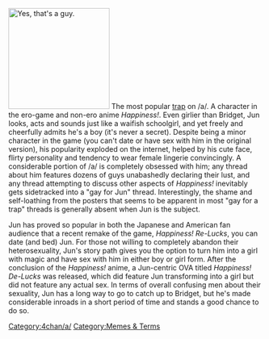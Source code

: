[[Image:Would_you_hit_this.jpg|thumb|200px|Yes, that's a guy.]]
The most popular [[:Category:Traps|trap]] on /a/. A character in the ero-game and non-ero anime ''Happiness!''. Even girlier than Bridget, Jun looks, acts and sounds just like a waifish schoolgirl, and yet freely and cheerfully admits he's a boy (it's never a secret). Despite being a minor character in the game (you can't date or have sex with him in the original version), his popularity exploded on the internet, helped by his cute face, flirty personality and tendency to wear female lingerie convincingly. A considerable portion of /a/ is completely obsessed with him; any thread about him features dozens of guys unabashedly declaring their lust, and any thread attempting to discuss other aspects of ''Happiness!'' inevitably gets sidetracked into a "gay for Jun" thread. Interestingly, the shame and self-loathing from the posters that seems to be apparent in most "gay for a trap" threads is generally absent when Jun is the subject. 

Jun has proved so popular in both the Japanese and American fan audience that a recent remake of the game, ''Happiness! Re-Lucks'', you can date (and bed) Jun. For those not willing to completely abandon their heterosexuality, Jun's story path gives you the option to turn him into a girl with magic and have sex with him in either boy or girl form. After the conclusion of the ''Happiness!'' anime, a Jun-centric OVA titled ''Happiness! De-Lucks'' was released, which did feature Jun transforming into a girl but did not feature any actual sex. In terms of overall confusing men about their sexuality, Jun has a long way to go to catch up to Bridget, but he's made considerable inroads in a short period of time and stands a good chance to do so.

[[Category:4chan/a/]][[Category:Memes & Terms]]